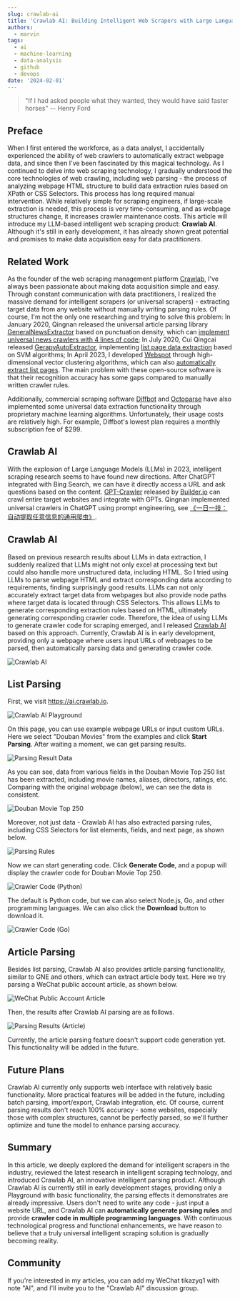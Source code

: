```yaml
---
slug: crawlab-ai
title: 'Crawlab AI: Building Intelligent Web Scrapers with Large Language Models (LLM)'
authors:
  - marvin
tags:
  - ai
  - machine-learning
  - data-analysis
  - github
  - devops
date: '2024-02-01'
---
```

> "If I had asked people what they wanted, they would have said faster horses" -- Henry Ford

## Preface

When I first entered the workforce, as a data analyst, I accidentally experienced the ability of web crawlers to automatically extract webpage data, and since then I've been fascinated by this magical technology. As I continued to delve into web scraping technology, I gradually understood the core technologies of web crawling, including web parsing - the process of analyzing webpage HTML structure to build data extraction rules based on XPath or CSS Selectors. This process has long required manual intervention. While relatively simple for scraping engineers, if large-scale extraction is needed, this process is very time-consuming, and as webpage structures change, it increases crawler maintenance costs. This article will introduce my LLM-based intelligent web scraping product: **Crawlab AI**. Although it's still in early development, it has already shown great potential and promises to make data acquisition easy for data practitioners.

## Related Work

As the founder of the web scraping management platform [Crawlab](https://github.com/crawlab-team/crawlab), I've always been passionate about making data acquisition simple and easy. Through constant communication with data practitioners, I realized the massive demand for intelligent scrapers (or universal scrapers) - extracting target data from any website without manually writing parsing rules. Of course, I'm not the only one researching and trying to solve this problem: In January 2020, Qingnan released the universal article parsing library [GeneralNewsExtractor](https://github.com/GeneralNewsExtractor/GeneralNewsExtractor) based on punctuation density, which can [implement universal news crawlers with 4 lines of code](https://mp.weixin.qq.com/s/i8tDcwgaHAS_oBX8w0BPRw); In July 2020, Cui Qingcai released [GerapyAutoExtractor](https://github.com/Gerapy/GerapyAutoExtractor), implementing [list page data extraction](https://mp.weixin.qq.com/s/3KK80OdgRO3rmk3LYz-2OQ) based on SVM algorithms; In April 2023, I developed [Webspot](https://github.com/crawlab-team/webspot) through high-dimensional vector clustering algorithms, which can also [automatically extract list pages](https://mp.weixin.qq.com/s/C97h_0Q7oEZRsQfxt6etPg). The main problem with these open-source software is that their recognition accuracy has some gaps compared to manually written crawler rules.

Additionally, commercial scraping software [Diffbot](https://www.diffbot.com) and [Octoparse](https://www.octoparse.com) have also implemented some universal data extraction functionality through proprietary machine learning algorithms. Unfortunately, their usage costs are relatively high. For example, Diffbot's lowest plan requires a monthly subscription fee of $299.

<!--truncate-->

## Crawlab AI

With the explosion of Large Language Models (LLMs) in 2023, intelligent scraping research seems to have found new directions. After ChatGPT integrated with Bing Search, we can have it directly access a URL and ask questions based on the content. [GPT-Crawler](https://github.com/BuilderIO/gpt-crawler) released by [Builder.io](https://www.builder.io) can crawl entire target websites and integrate with GPTs. Qingnan implemented universal crawlers in ChatGPT using prompt engineering, see [《一日一技：自动提取任意信息的通用爬虫》](https://mp.weixin.qq.com/s/4J-kofsfFDiV1FxGlTJLfA).

## Crawlab AI

Based on previous research results about LLMs in data extraction, I suddenly realized that LLMs might not only excel at processing text but could also handle more unstructured data, including HTML. So I tried using LLMs to parse webpage HTML and extract corresponding data according to requirements, finding surprisingly good results. LLMs can not only accurately extract target data from webpages but also provide node paths where target data is located through CSS Selectors. This allows LLMs to generate corresponding extraction rules based on HTML, ultimately generating corresponding crawler code. Therefore, the idea of using LLMs to generate crawler code for scraping emerged, and I released [Crawlab AI](https://ai.crawlab.io) based on this approach. Currently, Crawlab AI is in early development, providing only a webpage where users input URLs of webpages to be parsed, then automatically parsing data and generating crawler code.

![Crawlab AI](https://codao.crawlab.cn/images/2024-02-01-142700.png)

## List Parsing

First, we visit https://ai.crawlab.io.

![Crawlab AI Playground](https://codao.crawlab.cn/images/2024-02-01-140853.png)

On this page, you can use example webpage URLs or input custom URLs. Here we select "Douban Movies" from the examples and click **Start Parsing**. After waiting a moment, we can get parsing results.

![Parsing Result Data](https://codao.crawlab.cn/images/2024-02-01-140802.png)

As you can see, data from various fields in the Douban Movie Top 250 list has been extracted, including movie names, aliases, directors, ratings, etc. Comparing with the original webpage (below), we can see the data is consistent.

![Douban Movie Top 250](https://codao.crawlab.cn/images/2024-02-01-141007.png)

Moreover, not just data - Crawlab AI has also extracted parsing rules, including CSS Selectors for list elements, fields, and next page, as shown below.

![Parsing Rules](https://codao.crawlab.cn/images/2024-02-01-141447.png)

Now we can start generating code. Click **Generate Code**, and a popup will display the crawler code for Douban Movie Top 250.

![Crawler Code (Python)](https://codao.crawlab.cn/images/2024-02-01-141714.png)

The default is Python code, but we can also select Node.js, Go, and other programming languages. We can also click the **Download** button to download it.

![Crawler Code (Go)](https://codao.crawlab.cn/images/2024-02-01-141829.png)

## Article Parsing

Besides list parsing, Crawlab AI also provides article parsing functionality, similar to GNE and others, which can extract article body text. Here we try parsing a WeChat public account article, as shown below.

![WeChat Public Account Article](https://codao.crawlab.cn/images/2024-02-01-142119.png)

Then, the results after Crawlab AI parsing are as follows.

![Parsing Results (Article)](https://codao.crawlab.cn/images/2024-02-01-142218.png)

Currently, the article parsing feature doesn't support code generation yet. This functionality will be added in the future.

## Future Plans

Crawlab AI currently only supports web interface with relatively basic functionality. More practical features will be added in the future, including batch parsing, import/export, Crawlab integration, etc. Of course, current parsing results don't reach 100% accuracy - some websites, especially those with complex structures, cannot be perfectly parsed, so we'll further optimize and tune the model to enhance parsing accuracy.

## Summary

In this article, we deeply explored the demand for intelligent scrapers in the industry, reviewed the latest research in intelligent scraping technology, and introduced Crawlab AI, an innovative intelligent parsing product. Although Crawlab AI is currently still in early development stages, providing only a Playground with basic functionality, the parsing effects it demonstrates are already impressive. Users don't need to write any code - just input a website URL, and Crawlab AI can **automatically generate parsing rules** and provide **crawler code in multiple programming languages**. With continuous technological progress and functional enhancements, we have reason to believe that a truly universal intelligent scraping solution is gradually becoming reality.

## Community

If you're interested in my articles, you can add my WeChat tikazyq1 with note "AI", and I'll invite you to the "Crawlab AI" discussion group.
